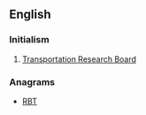 ==English==

===Initialism===
{{rfc-header|Initialism}}
{{head|en|initialism}}
# {{context|US|lang=en}} [[Transportation Research Board]]

===Anagrams===
* [[RBT#English|RBT]]